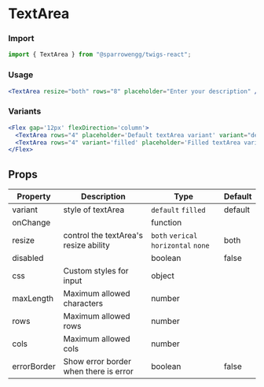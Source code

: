 # TextArea

### Import

```jsx
import { TextArea } from "@sparrowengg/twigs-react";
```

### Usage 
```jsx live
<TextArea resize="both" rows="8" placeholder="Enter your description" />
```

### Variants
```jsx live
<Flex gap='12px' flexDirection='column'>
  <TextArea rows="4" placeholder='Default textArea variant' variant="default" />
  <TextArea rows="4" variant='filled' placeholder='Filled textArea variant' />
</Flex>
```

## Props

| Property  | Description                            | Type            | Default |
|-----------|----------------------------------------|-----------------|---------|
| variant   | style of textArea                      | `default` `filled` | default |
| onChange  |                                        | function        |         |   
| resize    | control the textArea's resize ability  | `both` `verical` `horizontal` `none` | both |
| disabled  |                                        | boolean         | false   |
| css       | Custom styles for input                | object          |         |
| maxLength       | Maximum allowed characters       | number          |         |
| rows            | Maximum allowed rows             | number          |         |
| cols            | Maximum allowed cols             | number          |         |
| errorBorder     | Show error border when there is error              | boolean          |  false     |